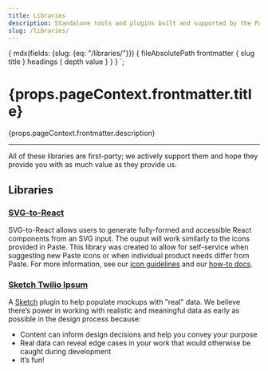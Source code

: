 ```yaml
---
title: Libraries
description: Standalone tools and plugins built and supported by the Paste team.
slug: /libraries/
---
```



  {
    mdx(fields: {slug: {eq: "/libraries/"}}) {
      fileAbsolutePath
      frontmatter {
        slug
        title
      }
      headings {
        depth
        value
      }
    }
  }
`;

<contentwrapper>

<PageAside data={props.data.mdx} headings={props.data.mdx.headings} />

<content>

<h1>{props.pageContext.frontmatter.title}</h1>

<p>{props.pageContext.frontmatter.description}</p>

---

All of these libraries are first-party; we actively support them and hope they provide you with as much value as they provide us.

## Libraries

### [SVG-to-React](https://github.com/twilio-labs/svg-to-react)

SVG-to-React allows users to generate fully-formed and accessible React components from an SVG input.
The ouput will work similarly to the icons provided in Paste. This library was created to allow for
self-service when suggesting new Paste icons or when individual product needs differ from Paste. For more
information, see our [icon guidelines](/icon-system) and our [how-to docs](/icon-system/how-to-add-an-icon).

### [Sketch Twilio Ipsum](https://github.com/twilio-labs/sketch-twilio-ipsum/releases)

A [Sketch](https://www.sketch.com/) plugin to help populate mockups with "real" data.
We believe there’s power in working with realistic and meaningful data as early as possible
in the design process because:

- Content can inform design decisions and help you convey your purpose
- Real data can reveal edge cases in your work that would otherwise be caught during development
- It’s fun!

</content>

</contentwrapper>
